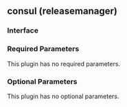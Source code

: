 ## consul (releasemanager)

### Interface

### Required Parameters

This plugin has no required parameters.

### Optional Parameters

This plugin has no optional parameters.
